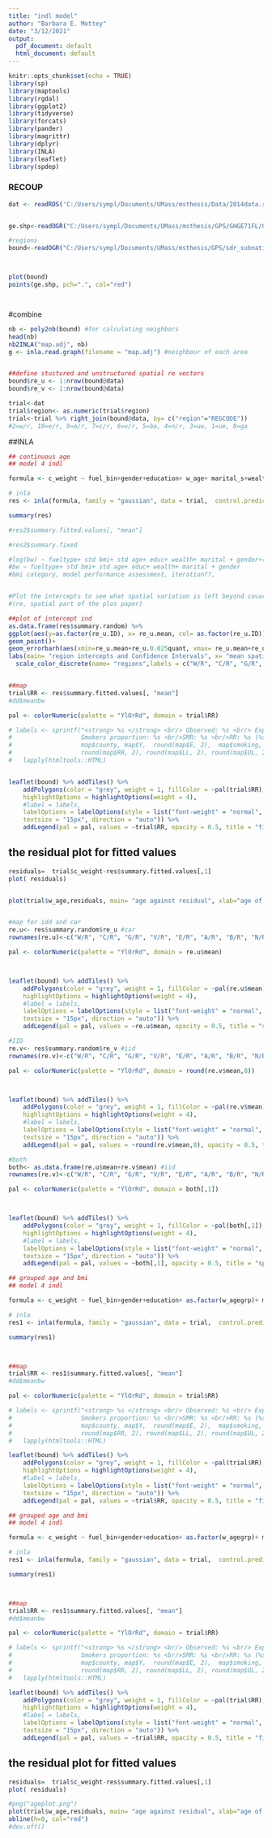 ```yaml
---
title: "indl model"
author: "Barbara E. Mottey"
date: "3/12/2021"
output:
  pdf_document: default
  html_document: default
---
```


```r
knitr::opts_chunk$set(echo = TRUE)
library(sp)
library(maptools)
library(rgdal)
library(ggplot2)
library(tidyverse)
library(forcats)
library(pander)
library(magrittr)
library(dplyr)
library(INLA)
library(leaflet)
library(spdep)
```

### RECOUP
```r
dat <- readRDS('C:/Users/sympl/Documents/UMass/msthesis/Data/2014data.rds')


ge.shp<-readOGR("C:/Users/sympl/Documents/UMass/msthesis/GPS/GHGE71FL/GHGE71FL.shp")

#regions
bound<-readOGR("C:/Users/sympl/Documents/UMass/msthesis/GPS/sdr_subnational_boundaries_2021-03-05/shps/sdr_subnational_boundaries.shp")



plot(bound)
points(ge.shp, pch=".", col="red")




```




#combine
```r
nb <- poly2nb(bound) #for calculating neighbors
head(nb)
nb2INLA("map.adj", nb)
g <- inla.read.graph(filename = "map.adj") #neighbour of each area


##define stuctured and unstructured spatial re vectors
bound$re_u <- 1:nrow(bound@data)
bound$re_v <- 1:nrow(bound@data)

trial<-dat
trial$region<- as.numeric(trial$region)
trial<-trial %>% right_join(bound@data, by= c("region"="REGCODE"))
#2=w/r, 10=e/r, 9=a/r, 7=c/r, 6=v/r, 5=ba, 4=n/r, 3=uw, 1=ue, 8=ga
```


##INLA
```r
## continuous age
## model 4 indl

formula <- c_weight ~ fuel_bin+gender+education+ w_age+ marital_s+wealth+bmi+residence+ f(re_u, model = "besag", graph = g, scale.model = TRUE) + f(re_v, model = "iid") #re_u index that applies to no. of areas, besag = spatial model

# inla
res <- inla(formula, family = "gaussian", data = trial,  control.predictor = list(compute = TRUE))

summary(res)

#res2$summary.fitted.values[, "mean"]

#res2$summary.fixed

#log(bw) ~ fueltype+ std bmi+ std age+ educ+ wealth+ marital + gender+(1|region)
#bw ~ fueltype+ std bmi+ std age+ educ+ wealth+ marital + gender
#bmi category, model performance assessment, iteration??,


#Plot the intercepts to see what spatial variation is left beyond covariates
#(re, spatial part of the plos paper)

##plot of intercept ind
as.data.frame(res$summary.random) %>%
ggplot(aes(y=as.factor(re_u.ID), x= re_u.mean, col= as.factor(re_u.ID)))+
geom_point()+
geom_errorbarh(aes(xmin=re_u.mean+re_u.0.025quant, xmax= re_u.mean+re_u.0.975quant))+
labs(main= "region intercepts and Confidence Intervals", x= "mean spatial effect", y= "regions")+
  scale_color_discrete(name= "regions",labels = c("W/R", "C/R", "G/R", "V/R", "E/R", "A/R", "B/R", "N/R", "UE/R", "UW/R"))


##map
trial$RR <- res$summary.fitted.values[, "mean"]
#dd$meanbw

pal <- colorNumeric(palette = "YlOrRd", domain = trial$RR)

# labels <- sprintf("<strong> %s </strong> <br/> Observed: %s <br/> Expected: %s <br/>
#                   Smokers proportion: %s <br/>SMR: %s <br/>RR: %s (%s, %s)",
#                   map$county, map$Y,  round(map$E, 2),  map$smoking, round(map$SMR, 2),
#                   round(map$RR, 2), round(map$LL, 2), round(map$UL, 2)) %>%
#   lapply(htmltools::HTML)


leaflet(bound) %>% addTiles() %>%
    addPolygons(color = "grey", weight = 1, fillColor = ~pal(trial$RR),  fillOpacity = 0.5,
    highlightOptions = highlightOptions(weight = 4),
    #label = labels,
    labelOptions = labelOptions(style = list("font-weight" = "normal", padding = "3px 8px"),
    textsize = "15px", direction = "auto")) %>%
    addLegend(pal = pal, values = ~trial$RR, opacity = 0.5, title = "fitted bw", position = "bottomright")


```




## the residual plot for fitted values
```r
residuals=  trial$c_weight-res$summary.fitted.values[,1]
plot( residuals)


plot(trial$w_age,residuals, main= "age against residual", xlab="age of women")


#map for idd and car
re.u<- res$summary.random$re_u #car
rownames(re.u)<-c("W/R", "C/R", "G/R", "V/R", "E/R", "A/R", "B/R", "N/R", "UE/R", "UW/R")

pal <- colorNumeric(palette = "YlOrRd", domain = re.u$mean)



leaflet(bound) %>% addTiles() %>%
    addPolygons(color = "grey", weight = 1, fillColor = ~pal(re.u$mean),  fillOpacity = 0.5,
    highlightOptions = highlightOptions(weight = 4),
    #label = labels,
    labelOptions = labelOptions(style = list("font-weight" = "normal", padding = "3px 8px"),
    textsize = "15px", direction = "auto")) %>%
    addLegend(pal = pal, values = ~re.u$mean, opacity = 0.5, title = "spatial effect", position = "bottomright")

#IID
re.v<- res$summary.random$re_v #iid
rownames(re.v)<-c("W/R", "C/R", "G/R", "V/R", "E/R", "A/R", "B/R", "N/R", "UE/R", "UW/R")

pal <- colorNumeric(palette = "YlOrRd", domain = round(re.v$mean,8))



leaflet(bound) %>% addTiles() %>%
    addPolygons(color = "grey", weight = 1, fillColor = ~pal(re.v$mean),  fillOpacity = 0.5,
    highlightOptions = highlightOptions(weight = 4),
    #label = labels,
    labelOptions = labelOptions(style = list("font-weight" = "normal", padding = "3px 8px"),
    textsize = "15px", direction = "auto")) %>%
    addLegend(pal = pal, values = ~round(re.v$mean,8), opacity = 0.5, title = "spatial effect", position = "bottomright")

#both
both<- as.data.frame(re.u$mean+re.v$mean) #iid
rownames(re.v)<-c("W/R", "C/R", "G/R", "V/R", "E/R", "A/R", "B/R", "N/R", "UE/R", "UW/R")

pal <- colorNumeric(palette = "YlOrRd", domain = both[,1])



leaflet(bound) %>% addTiles() %>%
    addPolygons(color = "grey", weight = 1, fillColor = ~pal(both[,1]),  fillOpacity = 0.5,
    highlightOptions = highlightOptions(weight = 4),
    #label = labels,
    labelOptions = labelOptions(style = list("font-weight" = "normal", padding = "3px 8px"),
    textsize = "15px", direction = "auto")) %>%
    addLegend(pal = pal, values = ~both[,1], opacity = 0.5, title = "spatial effect", position = "bottomright")
```


```r
## grouped age and bmi
## model 4 indl

formula <- c_weight ~ fuel_bin+gender+education+ as.factor(w_agegrp)+ marital_s+wealth+as.factor(bmicat)+residence+ f(re_u, model = "besag", graph = g, scale.model = TRUE) + f(re_v, model = "iid") #re_u index that applies to no. of areas, besag = spatial model

# inla
res1 <- inla(formula, family = "gaussian", data = trial,  control.predictor = list(compute = TRUE))

summary(res1)



##map
trial$RR <- res1$summary.fitted.values[, "mean"]
#dd$meanbw

pal <- colorNumeric(palette = "YlOrRd", domain = trial$RR)

# labels <- sprintf("<strong> %s </strong> <br/> Observed: %s <br/> Expected: %s <br/>
#                   Smokers proportion: %s <br/>SMR: %s <br/>RR: %s (%s, %s)",
#                   map$county, map$Y,  round(map$E, 2),  map$smoking, round(map$SMR, 2),
#                   round(map$RR, 2), round(map$LL, 2), round(map$UL, 2)) %>%
#   lapply(htmltools::HTML)

leaflet(bound) %>% addTiles() %>%
    addPolygons(color = "grey", weight = 1, fillColor = ~pal(trial$RR),  fillOpacity = 0.5,
    highlightOptions = highlightOptions(weight = 4),
    #label = labels,
    labelOptions = labelOptions(style = list("font-weight" = "normal", padding = "3px 8px"),
    textsize = "15px", direction = "auto")) %>%
    addLegend(pal = pal, values = ~trial$RR, opacity = 0.5, title = "fitted bw", position = "bottomright")

```


```r
## grouped age and bmi
## model 4 indl

formula <- c_weight ~ fuel_bin+gender+education+ as.factor(w_agegrp)+ marital_s+wealth+as.factor(bmicat)+residence+ f(re_u, model = "besag", graph = g, scale.model = TRUE) + f(re_v, model = "iid") #re_u index that applies to no. of areas, besag = spatial model

# inla
res1 <- inla(formula, family = "gaussian", data = trial,  control.predictor = list(compute = TRUE))

summary(res1)



##map
trial$RR <- res1$summary.fitted.values[, "mean"]
#dd$meanbw

pal <- colorNumeric(palette = "YlOrRd", domain = trial$RR)

# labels <- sprintf("<strong> %s </strong> <br/> Observed: %s <br/> Expected: %s <br/>
#                   Smokers proportion: %s <br/>SMR: %s <br/>RR: %s (%s, %s)",
#                   map$county, map$Y,  round(map$E, 2),  map$smoking, round(map$SMR, 2),
#                   round(map$RR, 2), round(map$LL, 2), round(map$UL, 2)) %>%
#   lapply(htmltools::HTML)

leaflet(bound) %>% addTiles() %>%
    addPolygons(color = "grey", weight = 1, fillColor = ~pal(trial$RR),  fillOpacity = 0.5,
    highlightOptions = highlightOptions(weight = 4),
    #label = labels,
    labelOptions = labelOptions(style = list("font-weight" = "normal", padding = "3px 8px"),
    textsize = "15px", direction = "auto")) %>%
    addLegend(pal = pal, values = ~trial$RR, opacity = 0.5, title = "fitted bw", position = "bottomright")

```

## the residual plot for fitted values
```r
residuals=  trial$c_weight-res$summary.fitted.values[,1]
plot( residuals)

#png("ageplot.png")
plot(trial$w_age,residuals, main= "age against residual", xlab="age of women")
abline(h=0, col="red")
#dev.off()
```